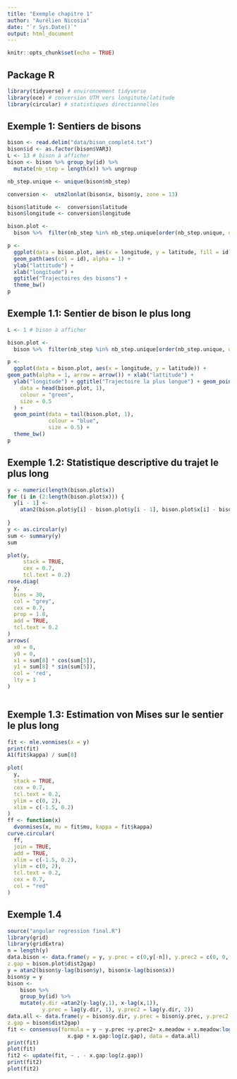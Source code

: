 ```yaml
---
title: "Exemple chapitre 1"
author: "Aurélien Nicosia"
date: "`r Sys.Date()`"
output: html_document
---
```


```r
knitr::opts_chunk$set(echo = TRUE)
```

## Package R

```r
library(tidyverse) # environnement tidyverse
library(oce) # conversion UTM vers longitute/latitude
library(circular) # statistiques directionnelles
```


## Exemple 1: Sentiers de bisons

```r
bison <- read.delim("data/bison_complet4.txt")
bison$id <- as.factor(bison$VAR3)
L <- 13 # bison à afficher
bison <- bison %>% group_by(id) %>%
  mutate(nb_step = length(x)) %>% ungroup

nb_step.unique <- unique(bison$nb_step)

conversion <-  utm2lonlat(bison$x, bison$y, zone = 13)

bison$latitude <-  conversion$latitude
bison$longitude <- conversion$longitude

bison.plot <-
  bison %>%  filter(nb_step %in% nb_step.unique[order(nb_step.unique, decreasing = TRUE)[1:L]])

p <-
  ggplot(data = bison.plot, aes(x = longitude, y = latitude, fill = id)) +
  geom_path(aes(col = id), alpha = 1) +
  ylab("lattitude") +
  xlab("longitude") +
  ggtitle("Trajectoires des bisons") +
  theme_bw()
p

```

## Exemple 1.1: Sentier de bison le plus long
```r

L <- 1 # bison à afficher

bison.plot <-
  bison %>%  filter(nb_step %in% nb_step.unique[order(nb_step.unique, decreasing = TRUE)[1:L]])

p <-
  ggplot(data = bison.plot, aes(x = longitude, y = latitude)) +
geom_path(alpha = 1, arrow = arrow()) + xlab("lattitude") +
  ylab("longitude") + ggtitle("Trajectoire la plus longue") + geom_point(
    data = head(bison.plot, 1),
    colour = "green",
    size = 0.5
  ) +
  geom_point(data = tail(bison.plot, 1),
             colour = "blue",
             size = 0.5) +
  theme_bw()
p

```

## Exemple 1.2: Statistique descriptive du trajet le plus long

```r

y <- numeric(length(bison.plot$x))
for (i in (2:length(bison.plot$x))) {
  y[i - 1] <-
    atan2(bison.plot$y[i] - bison.plot$y[i - 1], bison.plot$x[i] - bison.plot$x[i -
                                                                                  1])
}
y <- as.circular(y)
sum <- summary(y)
sum

plot(y,
     stack = TRUE,
     cex = 0.7,
     tcl.text = 0.2)
rose.diag(
  y,
  bins = 30,
  col = "grey",
  cex = 0.7,
  prop = 1.8,
  add = TRUE,
  tcl.text = 0.2
)
arrows(
  x0 = 0,
  y0 = 0,
  x1 = sum[8] * cos(sum[5]),
  y1 = sum[8] * sin(sum[5]),
  col = 'red',
  lty = 1
)



```

## Exemple 1.3: Estimation von Mises sur le sentier le plus long

```r


fit <- mle.vonmises(x = y)
print(fit)
A1(fit$kappa) / sum[8]

plot(
  y,
  stack = TRUE,
  cex = 0.7,
  tcl.text = 0.2,
  ylim = c(0, 2),
  xlim = c(-1.5, 0.2)
)
ff <- function(x)
  dvonmises(x, mu = fit$mu, kappa = fit$kappa)
curve.circular(
  ff,
  join = TRUE,
  add = TRUE,
  xlim = c(-1.5, 0.2),
  ylim = c(0, 2),
  tcl.text = 0.2,
  cex = 0.7,
  col = "red"
)

```


## Exemple 1.4

```r
source("angular regression final.R")
library(grid)
library(gridExtra)
n = length(y)
data.bison <- data.frame(y = y, y.prec = c(0,y[-n]), y.prec2 = c(0, 0, y[-c(n,n-1)]), x.meadow = bison.plot$bearing2targetmead, z.meadow = bison.plot$dist2targetmead, x.gap = bison.plot$bearing2gap,
z.gap = bison.plot$dist2gap)
y = atan2(bison$y-lag(bison$y), bison$x-lag(bison$x))
bison$y = y
bison <-
    bison %>%
    group_by(id) %>%
    mutate(y.dir =atan2(y-lag(y,1), x-lag(x,1)),
           y.prec = lag(y.dir, 1), y.prec2 = lag(y.dir, 2))
data.all <- data.frame(y = bison$y.dir, y.prec = bison$y.prec, y.prec2 = bison$y.prec2, x.meadow = bison$bearing2targetmead, z.meadow = bison$dist2targetmead, x.gap = bison$bearing2gap,
z.gap = bison$dist2gap)
fit <- consensus(formula = y ~ y.prec +y.prec2+ x.meadow + x.meadow:log(z.meadow) +
                   x.gap + x.gap:log(z.gap), data = data.all)
print(fit)
plot(fit)
fit2 <- update(fit, ~ . - x.gap:log(z.gap))
print(fit2)
plot(fit2)

```



